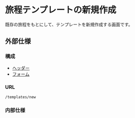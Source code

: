 
# 旅程テンプレートの新規作成

既存の旅程をもとにして、テンプレートを新規作成する画面です。

<ImageRow pc={pc} sp={sp} />

## 外部仕様

### 構成

- [ヘッダー](./header/)
- [フォーム](./form/)

### URL

`/templates/new`

### 内部仕様

